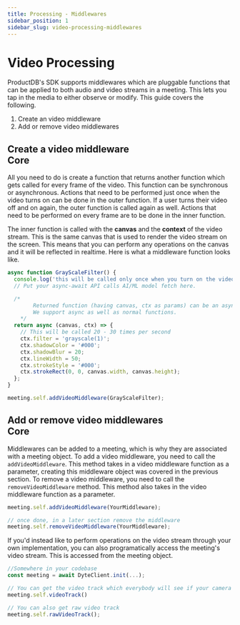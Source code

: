 ```yaml
---
title: Processing - Middlewares
sidebar_position: 1
sidebar_slug: video-processing-middlewares
---
```


# Video Processing

ProductDB's SDK supports middlewares which are pluggable functions that can be applied to both audio and video streams in a meeting. This lets you tap in the media to either observe or modify. This guide covers the following.

1. Create an video middleware
2. Add or remove video middlewares

## Create a video middleware <div class="header-tag tag-core">Core</div>

<Tabs groupId="framework">
<TabItem value="js" label="Javascript">

All you need to do is create a function that returns another function which gets called for every frame of the video. This function can be synchronous or asynchronous. Actions that need to be performed just once when the video turns on can be done in the outer function. If a user turns their video off and on again, the outer function is called again as well. Actions that need to be performed on every frame are to be done in the inner function.

The inner function is called with the **canvas** and the **context** of the video stream. This is the same canvas that is used to render the video stream on the screen. This means that you can perform any operations on the canvas and it will be reflected in realtime. Here is what a middleware function looks like.

```jsx
async function GrayScaleFilter() {
  console.log('this will be called only once when you turn on the video');
  // Put your async-await API calls AI/ML model fetch here.

  /*
		Returned function (having canvas, ctx as params) can be an async function as well.
		We support async as well as normal functions.
	*/
  return async (canvas, ctx) => {
    // This will be called 20 - 30 times per second
    ctx.filter = 'grayscale(1)';
    ctx.shadowColor = '#000';
    ctx.shadowBlur = 20;
    ctx.lineWidth = 50;
    ctx.strokeStyle = '#000';
    ctx.strokeRect(0, 0, canvas.width, canvas.height);
  };
}

meeting.self.addVideoMiddleware(GrayScaleFilter);
```

</TabItem>
</Tabs>

## Add or remove video middlewares <div class="header-tag tag-core">Core</div>

<Tabs groupId="framework">
<TabItem value="js" label="Javascript">

Middlewares can be added to a meeting, which is why they are associated with a meeting object. To add a video middleware, you need to call the `addVideoMiddleware`. This method takes in a video middleware function as a parameter, creating this middleware object was covered in the previous section. To remove a video middleware, you need to call the `removeVideoMiddleware` method. This method also takes in the video middleware function as a parameter.

```jsx
meeting.self.addVideoMiddleware(YourMiddleware);

// once done, in a later section remove the middleware
meeting.self.removeVideoMiddleware(YourMiddleware);
```

If you'd instead like to perform operations on the video stream through your own implementation, you can also programatically access the meeting's video stream. This is accessed from the meeting object.

```jsx
//Somewhere in your codebase
const meeting = await DyteClient.init(...);

// You can get the video track which everybody will see if your camera is turned on
meeting.self.videoTrack()

// You can also get raw video track
meeting.self.rawVideoTrack();
```

</TabItem>
</Tabs>

<head>
  <title>Processing - Middlewares Guide</title>
</head>
